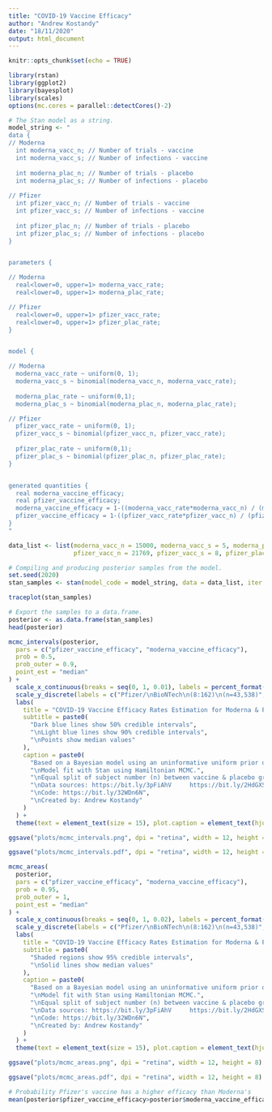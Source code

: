 ```yaml
---
title: "COVID-19 Vaccine Efficacy"
author: "Andrew Kostandy"
date: "18/11/2020"
output: html_document
---
```


```r
knitr::opts_chunk$set(echo = TRUE)
```

```r
library(rstan)
library(ggplot2)
library(bayesplot)
library(scales)
options(mc.cores = parallel::detectCores()-2)
```

```r
# The Stan model as a string.
model_string <- "
data {
// Moderna
  int moderna_vacc_n; // Number of trials - vaccine
  int moderna_vacc_s; // Number of infections - vaccine
  
  int moderna_plac_n; // Number of trials - placebo
  int moderna_plac_s; // Number of infections - placebo
  
// Pfizer
  int pfizer_vacc_n; // Number of trials - vaccine
  int pfizer_vacc_s; // Number of infections - vaccine
  
  int pfizer_plac_n; // Number of trials - placebo
  int pfizer_plac_s; // Number of infections - placebo
}


parameters {

// Moderna
  real<lower=0, upper=1> moderna_vacc_rate;
  real<lower=0, upper=1> moderna_plac_rate;

// Pfizer
  real<lower=0, upper=1> pfizer_vacc_rate;
  real<lower=0, upper=1> pfizer_plac_rate;
}


model {

// Moderna
  moderna_vacc_rate ~ uniform(0, 1);
  moderna_vacc_s ~ binomial(moderna_vacc_n, moderna_vacc_rate);
  
  moderna_plac_rate ~ uniform(0,1);
  moderna_plac_s ~ binomial(moderna_plac_n, moderna_plac_rate);

// Pfizer
  pfizer_vacc_rate ~ uniform(0, 1);
  pfizer_vacc_s ~ binomial(pfizer_vacc_n, pfizer_vacc_rate);
  
  pfizer_plac_rate ~ uniform(0,1);
  pfizer_plac_s ~ binomial(pfizer_plac_n, pfizer_plac_rate);
}


generated quantities {
  real moderna_vaccine_efficacy;
  real pfizer_vaccine_efficacy;
  moderna_vaccine_efficacy = 1-((moderna_vacc_rate*moderna_vacc_n) / (moderna_plac_rate*moderna_plac_n));
  pfizer_vaccine_efficacy = 1-((pfizer_vacc_rate*pfizer_vacc_n) / (pfizer_plac_rate*pfizer_plac_n));
}
"

data_list <- list(moderna_vacc_n = 15000, moderna_vacc_s = 5, moderna_plac_n = 15000, moderna_plac_s = 90,
                  pfizer_vacc_n = 21769, pfizer_vacc_s = 8, pfizer_plac_n = 21769, pfizer_plac_s = 162)

# Compiling and producing posterior samples from the model.
set.seed(2020)
stan_samples <- stan(model_code = model_string, data = data_list, iter = 8000)
```

```r
traceplot(stan_samples)
```

```r
# Export the samples to a data.frame.
posterior <- as.data.frame(stan_samples)
head(posterior)
```

```r
mcmc_intervals(posterior,
  pars = c("pfizer_vaccine_efficacy", "moderna_vaccine_efficacy"),
  prob = 0.5,
  prob_outer = 0.9,
  point_est = "median"
) +
  scale_x_continuous(breaks = seq(0, 1, 0.01), labels = percent_format(accuracy = 1)) +
  scale_y_discrete(labels = c("Pfizer/\nBioNTech\n(8:162)\n(n=43,538)", "Moderna\n(5:90)\n(n=30,000)")) +
  labs(
    title = "COVID-19 Vaccine Efficacy Rates Estimation for Moderna & Pfizer/BioNTech (Posterior Distributions)",
    subtitle = paste0(
      "Dark blue lines show 50% credible intervals",
      "\nLight blue lines show 90% credible intervals",
      "\nPoints show median values"
    ),
    caption = paste0(
      "Based on a Bayesian model using an uninformative uniform prior of rate & a binomial likelihood for the data.",
      "\nModel fit with Stan using Hamiltonian MCMC.",
      "\nEqual split of subject number (n) between vaccine & placebo groups assumed.",
      "\nData sources: https://bit.ly/3pFiAhV     https://bit.ly/2HdGXSD     https://bit.ly/3nAsyzs",
      "\nCode: https://bit.ly/32WDn6N",
      "\nCreated by: Andrew Kostandy"
    )
  ) +
  theme(text = element_text(size = 15), plot.caption = element_text(hjust = 0))
```

```r
ggsave("plots/mcmc_intervals.png", dpi = "retina", width = 12, height = 8)
```

```r
ggsave("plots/mcmc_intervals.pdf", dpi = "retina", width = 12, height = 8)
```

```r
mcmc_areas(
  posterior,
  pars = c("pfizer_vaccine_efficacy", "moderna_vaccine_efficacy"),
  prob = 0.95,
  prob_outer = 1,
  point_est = "median"
) +
  scale_x_continuous(breaks = seq(0, 1, 0.02), labels = percent_format(accuracy = 1)) +
  scale_y_discrete(labels = c("Pfizer/\nBioNTech\n(8:162)\n(n=43,538)", "Moderna\n(5:90)\n(n=30,000)")) +
  labs(
    title = "COVID-19 Vaccine Efficacy Rates Estimation for Moderna & Pfizer/BioNTech (Posterior Distributions)",
    subtitle = paste0(
      "Shaded regions show 95% credible intervals",
      "\nSolid lines show median values"
    ),
    caption = paste0(
      "Based on a Bayesian model using an uninformative uniform prior of rate & a binomial likelihood for the data.",
      "\nModel fit with Stan using Hamiltonian MCMC.",
      "\nEqual split of subject number (n) between vaccine & placebo groups assumed.",
      "\nData sources: https://bit.ly/3pFiAhV     https://bit.ly/2HdGXSD     https://bit.ly/3nAsyzs",
      "\nCode: https://bit.ly/32WDn6N",
      "\nCreated by: Andrew Kostandy"
    )
  ) +
  theme(text = element_text(size = 15), plot.caption = element_text(hjust = 0))
```

```r
ggsave("plots/mcmc_areas.png", dpi = "retina", width = 12, height = 8)
```

```r
ggsave("plots/mcmc_areas.pdf", dpi = "retina", width = 12, height = 8)
```


```r
# Probability Pfizer's vaccine has a higher efficacy than Moderna's
mean(posterior$pfizer_vaccine_efficacy>posterior$moderna_vaccine_efficacy)
```




